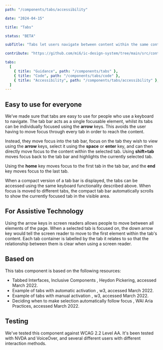 ```yaml
---
path: "/components/tabs/accessibility"

date: "2024-04-15"

title: "Tabs"

status: "BETA"

subTitle: "Tabs let users navigate between content within the same context. Tabs organise complex layouts by moving content into multiple sections."

contribute: "https://github.com/mi6/ic-design-system/tree/main/src/content/structured/components/tabs"

tabs:
  [
    { title: "Guidance", path: "/components/tabs" },
    { title: "Code", path: "/components/tabs/code" },
    { title: "Accessibility", path: "/components/tabs/accessibility" },
  ]
---
```


## Easy to use for everyone

We’ve made sure that tabs are easy to use for people who use a keyboard to navigate. The tab bar acts as a single focusable element, whilst its tabs can be individually focused using the **arrow** keys. This avoids the user having to move focus through every tab in order to reach the content.

Instead, they move focus into the tab bar, focus on the tab they wish to view using the **arrow** keys, select it using the **space** or **enter** key, and can then directly move focus to the content within the selected tab. Using **shift+tab** moves focus back to the tab bar and highlights the currently selected tab.

Using the **home** key moves focus to the first tab in the tab bar, and the **end** key moves focus to the last tab.

When a compact version of a tab bar is displayed, the tabs can be accessed using the same keyboard functionality described above. When focus is moved to different tabs, the compact tab bar automatically scrolls to show the currently focused tab in the visible area.

## For Assistive Technology

Using the arrow keys in screen readers allows people to move between all elements of the page. When a selected tab is focused on, the down arrow key would tell the screen reader to move to the first element within the tab's content. Each tab container is labelled by the tab it relates to so that the relationship between them is clear when using a screen reader.

## Based on

This tabs component is based on the following resources:

<ul>
  <li>
    <ic-link
      target="_blank"
      href="https://inclusive-components.design/tabbed-interfaces/"
      rel="noreferrer noopener nofollow"
    >
      Tabbed Interfaces, Inclusive Components
    </ic-link>
    , Heydon Pickering, accessed March 2022.
  </li>
  <li>
    <ic-link
      target="_blank"
      href="https://www.w3.org/TR/wai-aria-practices/examples/tabs/tabs-1/tabs.html"
      rel="noreferrer noopener nofollow"
    >
      Example of tabs with automatic activation
    </ic-link>
    , w3, accessed March 2022.
  </li>
  <li>
    <ic-link
      target="_blank"
      href="https://www.w3.org/TR/wai-aria-practices/examples/tabs/tabs-2/tabs.html"
      rel="noreferrer noopener nofollow"
    >
      Example of tabs with manual activation
    </ic-link>
    , w3, accessed March 2022.
  </li>
  <li>
    <ic-link
      target="_blank"
      href="https://www.w3.org/TR/wai-aria-practices/#kbd_selection_follows_focus"
      rel="noreferrer noopener nofollow"
    >
      Deciding when to make selection automatically follow focus
    </ic-link>
    , WAI Aria Practices, accessed March 2022.
  </li>
</ul>

## Testing

We've tested this component against WCAG 2.2 Level AA. It's been tested with NVDA and VoiceOver, and several different users with different interaction methods.
